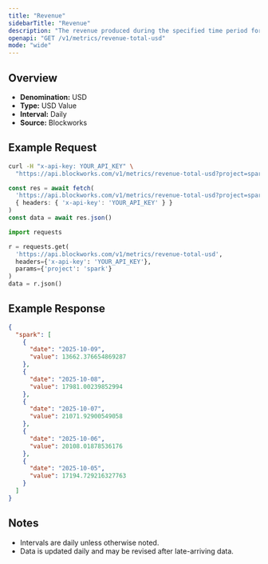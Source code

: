 ```yaml
---
title: "Revenue"
sidebarTitle: "Revenue"
description: "The revenue produced during the specified time period for given project."
openapi: "GET /v1/metrics/revenue-total-usd"
mode: "wide"
---
```


## Overview

- **Denomination:** USD
- **Type:** USD Value
- **Interval:** Daily
- **Source:** Blockworks

## Example Request

<CodeGroup>

```bash cURL
curl -H "x-api-key: YOUR_API_KEY" \
  "https://api.blockworks.com/v1/metrics/revenue-total-usd?project=spark"
```

```typescript TypeScript
const res = await fetch(
  'https://api.blockworks.com/v1/metrics/revenue-total-usd?project=spark',
  { headers: { 'x-api-key': 'YOUR_API_KEY' } }
)
const data = await res.json()
```

```python Python
import requests

r = requests.get(
  'https://api.blockworks.com/v1/metrics/revenue-total-usd',
  headers={'x-api-key': 'YOUR_API_KEY'},
  params={'project': 'spark'}
)
data = r.json()
```

</CodeGroup>

## Example Response

```json
{
  "spark": [
    {
      "date": "2025-10-09",
      "value": 13662.376654869287
    },
    {
      "date": "2025-10-08",
      "value": 17981.00239852994
    },
    {
      "date": "2025-10-07",
      "value": 21071.92900549058
    },
    {
      "date": "2025-10-06",
      "value": 20108.01878536176
    },
    {
      "date": "2025-10-05",
      "value": 17194.729216327763
    }
  ]
}
```

## Notes
- Intervals are daily unless otherwise noted.
- Data is updated daily and may be revised after late-arriving data.